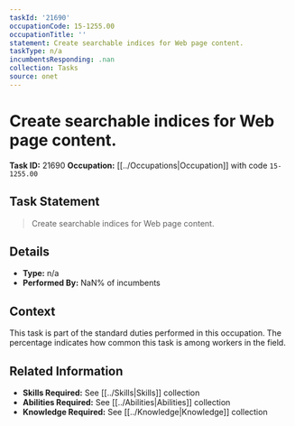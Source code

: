 ```yaml
---
taskId: '21690'
occupationCode: 15-1255.00
occupationTitle: ''
statement: Create searchable indices for Web page content.
taskType: n/a
incumbentsResponding: .nan
collection: Tasks
source: onet
---
```

# Create searchable indices for Web page content.

**Task ID:** 21690
**Occupation:** [[../Occupations|Occupation]] with code `15-1255.00`

## Task Statement

> Create searchable indices for Web page content.

## Details

- **Type:** n/a
- **Performed By:** NaN% of incumbents

## Context

This task is part of the standard duties performed in this occupation. The percentage indicates how common this task is among workers in the field.

## Related Information

- **Skills Required:** See [[../Skills|Skills]] collection
- **Abilities Required:** See [[../Abilities|Abilities]] collection
- **Knowledge Required:** See [[../Knowledge|Knowledge]] collection
